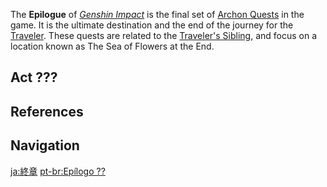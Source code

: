 {{Upcoming}}
{{Chapter Infobox
|image           = Unknown.png
|type            = Archon
|prev            = Chapter ??
|featuredAct     = <!-- The Sea of Flowers at the End -->
}}
The '''Epilogue''' of ''[[Genshin Impact]]'' is the final set of [[Archon Quests]] in the game. It is the ultimate destination and the end of the journey for the [[Traveler]]. These quests are related to the [[Traveler's Sibling]], and focus on a location known as The Sea of Flowers at the End.

{{Quote|Now, you who has set foot in this world. Your journey has reached its end, but one final doorway remains. Step forth, if you have understood the meaning of your journey. Defeat me, command me to step aside, show me that you are worthier than I to rescue her. Then, the threads of all fate will be yours to re-weave.<br />My memory has all but faded completely... But I will always remember how much she too, loved [[Inteyvat|these flowers]].|[[Dainsleif]]|Teyvat Chapter Storyline Preview<ref>YouTube: [https://youtu.be/TAlKhARUcoY Teyvat Chapter Storyline Preview]</ref>}}

==Act ???==
<!-- {{Main|The Sea of Flowers at the End}} -->

==References==
{{Reflist}}

==Navigation==
{{Archon Quest Navbox|chapter=Epilogue}}

[[ja:終章]]
[[pt-br:Epílogo ??]]